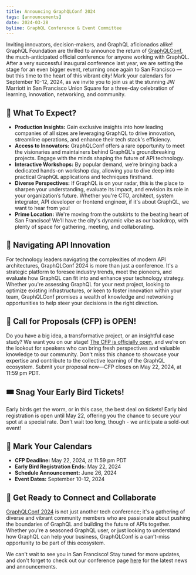 ```yaml
---
title: Announcing GraphQLConf 2024
tags: [announcements]
date: 2024-03-28
byline: GraphQL Conference & Event Committee
---
```


Inviting innovators, decision-makers, and GraphQL aficionados alike! GraphQL
Foundation are thrilled to announce the return of [GraphQLConf](/conf/2024), the
much-anticipated official conference for anyone working with GraphQL. After a
very successful inaugural conference last year, we are setting the stage for an
even bigger event, returning once again to San Francisco — but this time to the
heart of this vibrant city! Mark your calendars for September 10-12, 2024, as we
invite you to join us at the stunning JW Marriott in San Francisco Union Square
for a three-day celebration of learning, innovation, networking, and community.

## 🌟 What To Expect?

- **Production Insights:** Gain exclusive insights into how leading companies of
  all sizes are leveraging GraphQL to drive innovation, streamline operations,
  and enhance their tech stack's efficiency.
- **Access to Innovators:** GraphQLConf offers a rare opportunity to meet the
  visionaries and maintainers behind GraphQL's groundbreaking projects. Engage
  with the minds shaping the future of API technology.
- **Interactive Workshops:** By popular demand, we’re bringing back a dedicated
  hands-on workshop day, allowing you to dive deep into practical GraphQL
  applications and techniques firsthand.
- **Diverse Perspectives:** If GraphQL is on your radar, this is the place to
  sharpen your understanding, evaluate its impact, and envision its role in your
  organization’s future. Whether you're CTO, architect, system integrator, API
  developer or frontend engineer, if it's about GraphQL, we want to hear from
  you!
- **Prime Location:** We're moving from the outskirts to the beating heart of
  San Francisco! We’ll have the city's dynamic vibe as our backdrop, with plenty
  of space for gathering, meeting, and collaborating.

## 🔭 Navigating API Innovation

For technology leaders navigating the complexities of modern API architectures,
GraphQLConf 2024 is more than just a conference. It's a strategic platform to
foresee industry trends, meet the pioneers, and evaluate how GraphQL can fit
into and enhance your technology strategy. Whether you're assessing GraphQL for
your next project, looking to optimize existing infrastructures, or keen to
foster innovation within your team, GraphQLConf promises a wealth of knowledge
and networking opportunities to help steer your decisions in the right
direction.

## 📢 Call for Proposals (CFP) is OPEN!

Do you have a big idea, a transformative project, or an insightful case study?
We want you on our stage! [The CFP is officially open](/conf/2024), and we’re on
the lookout for speakers who can bring fresh perspectives and valuable knowledge
to our community. Don't miss this chance to showcase your expertise and
contribute to the collective learning of the GraphQL ecosystem. Submit your
proposal now—CFP closes on May 22, 2024, at 11:59 pm PDT.

## 🎟️ Snag Your Early Bird Tickets!

Early birds get the worm, or in this case, the best deal on tickets! Early bird
registration is open until May 22, offering you the chance to secure your spot
at a special rate. Don't wait too long, though - we anticipate a sold-out event!

## 📅 Mark Your Calendars

- **CFP Deadline:** May 22, 2024, at 11:59 pm PDT
- **Early Bird Registration Ends:** May 22, 2024
- **Schedule Announcement:** June 26, 2024
- **Event Dates:** September 10-12, 2024

## 🤝 Get Ready to Connect and Collaborate

[GraphQLConf 2024](/conf/2024) is not just another tech conference; it's a
gathering of diverse and vibrant community members who are passionate about
pushing the boundaries of GraphQL and building the future of APIs together.
Whether you're a seasoned GraphQL user, or just looking to understand how
GraphQL can help your business, GraphQLConf is a can’t-miss opportunity to be
part of this ecosystem.

We can't wait to see you in San Francisco! Stay tuned for more updates, and
don't forget to check out our conference page [here](/conf/2024) for the latest
news and announcements.
